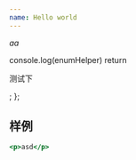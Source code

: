 ```yaml
---
name: Hello world
---
```


*aa*

  console.log(enumHelper)
  return <p>测试下</p>;
};

<Demo />

## 样例
```jsx title="/src/components/HelloCodeTitle.js"
<p>asd</p>
```

